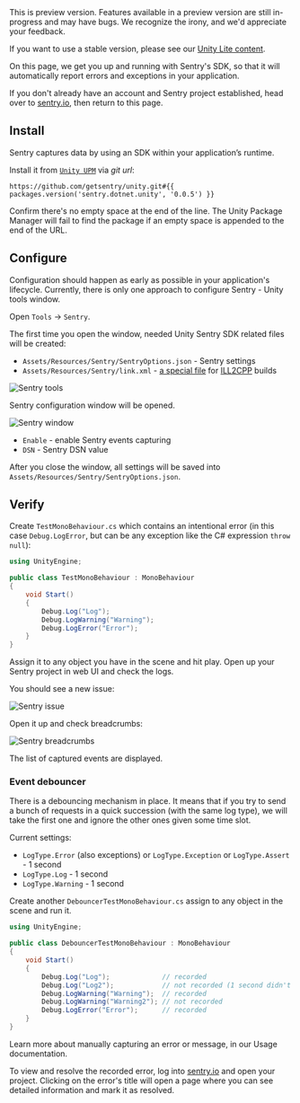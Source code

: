 <Note>
This is preview version. Features available in a preview version are still in-progress and may have bugs. We recognize the irony, and we'd appreciate your feedback.

If you want to use a stable version, please see our [Unity Lite content](/platforms/unity/unity-lite/).

</Note>

On this page, we get you up and running with Sentry's SDK, so that it will automatically report errors and exceptions in your application.

<Note>

If you don't already have an account and Sentry project established, head over to [sentry.io](https://sentry.io/signup/), then return to this page.

</Note>

<PlatformContent includePath="framework-list" />

## Install

Sentry captures data by using an SDK within your application’s runtime. 

Install it from [`Unity UPM`](https://docs.unity3d.com/Manual/upm-ui.html) via _git url_:

```
https://github.com/getsentry/unity.git#{{ packages.version('sentry.dotnet.unity', '0.0.5') }}
```

<Note>

Confirm there's no empty space at the end of the line. The Unity Package Manager will fail to find the package if an empty space is appended to the end of the URL.

</Note>

## Configure

Configuration should happen as early as possible in your application's lifecycle. Currently, there is only one approach to configure Sentry - Unity tools window.

Open `Tools` -> `Sentry`. 

The first time you open the window, needed Unity Sentry SDK related files will be created: 

* `Assets/Resources/Sentry/SentryOptions.json` - Sentry settings
* `Assets/Resources/Sentry/link.xml` - [a special file](https://docs.unity3d.com/Manual/ManagedCodeStripping.html) for [ILL2CPP](https://docs.unity3d.com/Manual/IL2CPP.html) builds

![Sentry tools](tools_sentry.png)

Sentry configuration window will be opened.

![Sentry window](sentry_window.png)

* `Enable` - enable Sentry events capturing
* `DSN` - Sentry DSN value

After you close the window, all settings will be saved into `Assets/Resources/Sentry/SentryOptions.json`.

## Verify

Create `TestMonoBehaviour.cs` which contains an intentional error (in this case `Debug.LogError`, but can be any exception like the C# expression `throw null`):

```csharp
using UnityEngine;

public class TestMonoBehaviour : MonoBehaviour
{
    void Start()
    {
        Debug.Log("Log");
        Debug.LogWarning("Warning");
        Debug.LogError("Error");
    }
}
```

Assign it to any object you have in the scene and hit play. Open up your Sentry project in web UI and check the logs. 

You should see a new issue:

![Sentry issue](sentry_issue.png)

Open it up and check breadcrumbs:

![Sentry breadcrumbs](sentry_breadcrumbs.png)

The list of captured events are displayed.

### Event debouncer

There is a debouncing mechanism in place. It means that if you try to send a bunch of requests in a quick succession (with the same log type), we will take the first one and ignore the other ones given some time slot.

Current settings:

* `LogType.Error` (also exceptions) or `LogType.Exception` or `LogType.Assert` - 1 second
* `LogType.Log` - 1 second
* `LogType.Warning` - 1 second

Create another `DebouncerTestMonoBehaviour.cs` assign to any object in the scene and run it.

```csharp
using UnityEngine;

public class DebouncerTestMonoBehaviour : MonoBehaviour
{
    void Start()
    {
        Debug.Log("Log");             // recorded
        Debug.Log("Log2");            // not recorded (1 second didn't expire from the previous call)
        Debug.LogWarning("Warning");  // recorded
        Debug.LogWarning("Warning2"); // not recorded
        Debug.LogError("Error");      // recorded
    }
}
```

<Note>

Learn more about manually capturing an error or message, in our <PlatformLink to="/enriching-events/breadcrumbs/">Usage documentation</PlatformLink>.

</Note>

To view and resolve the recorded error, log into [sentry.io](https://sentry.io) and open your project. Clicking on the error's title will open a page where you can see detailed information and mark it as resolved.

